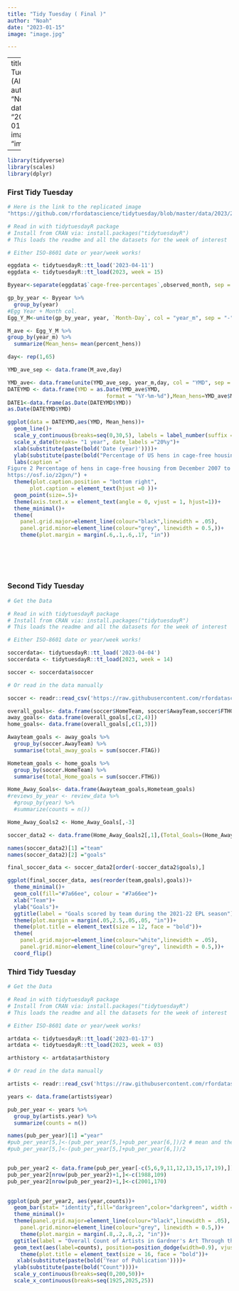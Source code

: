 ```yaml
---
title: "Tidy Tuesday ( Final )"
author: "Noah"
date: "2023-01-15"
image: "image.jpg"

---
```

---
title: "Tidy Tuesday (All Three)"
author: "Noah"
date: "2023-01-20"
image: "image.jpg"

---

```r
library(tidyverse)
library(scales)
library(dplyr)
```

### First Tidy Tuesday 
```r
# Here is the link to the replicated image
"https://github.com/rfordatascience/tidytuesday/blob/master/data/2023/2023-04-11/pic2.png"

# Read in with tidytuesdayR package 
# Install from CRAN via: install.packages("tidytuesdayR")
# This loads the readme and all the datasets for the week of interest

# Either ISO-8601 date or year/week works!

eggdata <- tidytuesdayR::tt_load('2023-04-11')
eggdata <- tidytuesdayR::tt_load(2023, week = 15)
```

```r
Byyear<-separate(eggdata$`cage-free-percentages`,observed_month, sep = "-", into = c("year", "Month-Day"))

gp_by_year <- Byyear %>% 
  group_by(year)
#Egg Year + Month col.
Egg_Y_M<-unite(gp_by_year, year, `Month-Day`, col = "year_m", sep = "-")
```

```r
M_ave <- Egg_Y_M %>% 
group_by(year_m) %>%
  summarize(Mean_hens= mean(percent_hens))

day<- rep(1,65)

YMD_ave_sep <- data.frame(M_ave,day)

YMD_ave<- data.frame(unite(YMD_ave_sep, year_m,day, col = "YMD", sep = "-"))
DATEYMD <- data.frame(YMD = as.Date(YMD_ave$YMD,
                               format = "%Y-%m-%d"),Mean_hens=YMD_ave$Mean_hens)
DATE1<-data.frame(as.Date(DATEYMD$YMD))
as.Date(DATEYMD$YMD)

```


```r
ggplot(data = DATEYMD,aes(YMD, Mean_hens))+ 
  geom_line()+  
  scale_y_continuous(breaks=seq(0,30,5), labels = label_number(suffix = "%"))+
  scale_x_date(breaks= "1 year", date_labels ="20%y")+
  xlab(substitute(paste(bold('Date (year)'))))+
  ylab(substitute(paste(bold("Percentage of US hens in cage-free housing"))))+
  labs(caption ="
Figure 2 Percentage of hens in cage-free housing from December 2007 to February 2021 [8]. Data are available at 
https://osf.io/z2gxn/") +
  theme(plot.caption.position = "bottom right",
       plot.caption = element_text(hjust =0 ))+
  geom_point(size=.5)+
  theme(axis.text.x = element_text(angle = 0, vjust = 1, hjust=1))+
  theme_minimal()+
  theme(
    panel.grid.major=element_line(colour="black",linewidth = .05),
    panel.grid.minor=element_line(colour="grey", linewidth = 0.5,))+
    theme(plot.margin = margin(.6,.1,.6,.17, "in"))
    

    
  
  
```

### Second Tidy Tuesday 
```r
# Get the Data

# Read in with tidytuesdayR package 
# Install from CRAN via: install.packages("tidytuesdayR")
# This loads the readme and all the datasets for the week of interest

# Either ISO-8601 date or year/week works!

soccerdata<- tidytuesdayR::tt_load('2023-04-04')
soccerdata <- tidytuesdayR::tt_load(2023, week = 14)

soccer <- soccerdata$soccer

# Or read in the data manually

soccer <- readr::read_csv('https://raw.githubusercontent.com/rfordatascience/tidytuesday/master/data/2023/2023-04-04/soccer21-22.csv')

```

```r
overall_goals<- data.frame(soccer$HomeTeam, soccer$AwayTeam,soccer$FTHG,soccer$FTAG)  
away_goals<- data.frame(overall_goals[,c(2,4)])
home_goals<- data.frame(overall_goals[,c(1,3)])
```

```r
Awayteam_goals <- away_goals %>% 
  group_by(soccer.AwayTeam) %>%
  summarise(total_away_goals = sum(soccer.FTAG))

Hometeam_goals <- home_goals %>% 
  group_by(soccer.HomeTeam) %>%
  summarise(total_Home_goals = sum(soccer.FTHG))

Home_Away_Goals<- data.frame(Awayteam_goals,Hometeam_goals)
#reviews_by_year <- review_data %>% 
  #group_by(year) %>%
  #summarize(counts = n())

Home_Away_Goals2 <- Home_Away_Goals[,-3]

soccer_data2 <- data.frame(Home_Away_Goals2[,1],(Total_Goals=(Home_Away_Goals2[,2]+Home_Away_Goals2[,3])))

names(soccer_data2)[1] ="team"
names(soccer_data2)[2] ="goals"

final_soccer_data <- soccer_data2[order(-soccer_data2$goals),] 


```


```r

ggplot(final_soccer_data, aes(reorder(team,goals),goals))+
  theme_minimal()+
  geom_col(fill="#7a66ee", colour = "#7a66ee")+
  xlab("Team")+
  ylab("Goals")+
  ggtitle(label = "Goals scored by team during the 2021-22 EPL season")+
  theme(plot.margin = margin(.05,2.5,.05,.05, "in"))+
  theme(plot.title = element_text(size = 12, face = "bold"))+
  theme(
    panel.grid.major=element_line(colour="white",linewidth = .05),
    panel.grid.minor=element_line(colour="grey", linewidth = 0.5,))+
  coord_flip()
```
### Third Tidy Tuesday
```r
# Get the Data

# Read in with tidytuesdayR package 
# Install from CRAN via: install.packages("tidytuesdayR")
# This loads the readme and all the datasets for the week of interest

# Either ISO-8601 date or year/week works!

artdata <- tidytuesdayR::tt_load('2023-01-17')
artdata <- tidytuesdayR::tt_load(2023, week = 03)

arthistory <- artdata$arthistory

# Or read in the data manually

artists <- readr::read_csv('https://raw.githubusercontent.com/rfordatascience/tidytuesday/master/data/2023/2023-01-17/artists.csv')

```
```r
years <- data.frame(artists$year)

pub_per_year <- years %>% 
  group_by(artists.year) %>%
  summarize(counts = n())

names(pub_per_year)[1] ="year"
#pub_per_year[5,]<-(pub_per_year[5,]+pub_per_year[6,])/2 # mean and then remove row 6
#pub_per_year[5,]<-(pub_per_year[5,]+pub_per_year[6,])/2


pub_per_year2 <- data.frame(pub_per_year[-c(5,6,9,11,12,13,15,17,19),])
pub_per_year2[nrow(pub_per_year2)+1,]<-c(1988,109)
pub_per_year2[nrow(pub_per_year2)+1,]<-c(2001,170)
                           

```

```r
ggplot(pub_per_year2, aes(year,counts))+
  geom_bar(stat= "identity",fill="darkgreen",color="darkgreen", width = 2.6)+
  theme_minimal()+
  theme(panel.grid.major=element_line(colour="black",linewidth = .05),
    panel.grid.minor=element_line(colour="grey", linewidth = 0.5,))+
    theme(plot.margin = margin(.8,.2,.8,.2, "in"))+
  ggtitle(label = "Overall Count of Artists in Gardner's Art Through the Ages")+
  geom_text(aes(label=counts), position=position_dodge(width=0.9), vjust=-.2,size=3)+
    theme(plot.title = element_text(size = 16, face = "bold"))+
   xlab(substitute(paste(bold('Year of Publication'))))+
  ylab(substitute(paste(bold("Count"))))+
  scale_y_continuous(breaks=seq(0,200,50))+
  scale_x_continuous(breaks=seq(1925,2025,25))

```
